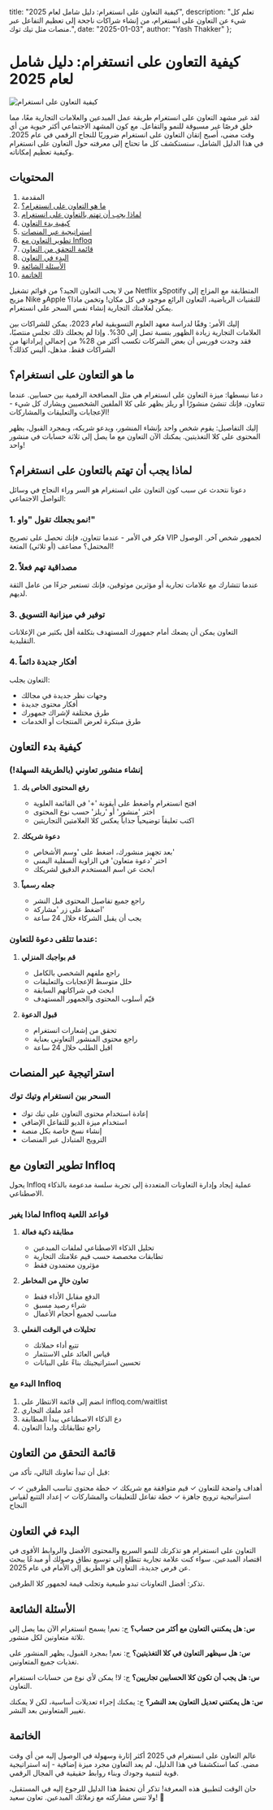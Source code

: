 title: "كيفية التعاون على انستغرام: دليل شامل لعام 2025",
description: "تعلم كل شيء عن التعاون على انستغرام، من إنشاء شراكات ناجحة إلى تعظيم التفاعل عبر منصات مثل تيك توك.",
date: "2025-01-03",
author: "Yash Thakker"
};

# كيفية التعاون على انستغرام: دليل شامل لعام 2025

![كيفية التعاون على انستغرام](/images/blog-posts/how-to-collaborate-on-instagram.jpeg)

لقد غير مشهد التعاون على انستغرام طريقة عمل المبدعين والعلامات التجارية معًا، مما خلق فرصًا غير مسبوقة للنمو والتفاعل. مع كون المشهد الاجتماعي أكثر حيوية من أي وقت مضى، أصبح إتقان التعاون على انستغرام ضروريًا للنجاح الرقمي في عام 2025. في هذا الدليل الشامل، سنستكشف كل ما تحتاج إلى معرفته حول التعاون على انستغرام وكيفية تعظيم إمكاناته.

## المحتويات

1. المقدمة
2. [ما هو التعاون على انستغرام؟](#ما-هو-التعاون-على-انستغرام)
3. [لماذا يجب أن تهتم بالتعاون على انستغرام](#لماذا-يجب-أن-تهتم-بالتعاون-على-انستغرام)
4. [كيفية بدء التعاون](#كيفية-بدء-التعاون)
5. [استراتيجية عبر المنصات](#استراتيجية-عبر-المنصات)
6. [تطوير التعاون مع Infloq](#تطوير-التعاون-مع-Infloq)
7. [قائمة التحقق من التعاون](#قائمة-التحقق-من-التعاون)
8. [البدء في التعاون](#البدء-في-التعاون)
9. [الأسئلة الشائعة](#الأسئلة-الشائعة)
10. [الخاتمة](#الخاتمة)

من لا يحب التعاون الجيد؟ من قوائم تشغيل Netflix وSpotify المتطابقة مع المزاج إلى مزيج Nike وApple للتقنيات الرياضية، التعاون الرائع موجود في كل مكان! وتخمن ماذا؟ يمكن لعلامتك التجارية إنشاء نفس السحر على انستغرام.

إليك الأمر: وفقًا لدراسة معهد العلوم التسويقية لعام 2023، يمكن للشراكات بين العلامات التجارية زيادة الظهور بنسبة تصل إلى 30%. وإذا لم يجعلك ذلك تجلس منتصبًا، فقد وجدت فوربس أن بعض الشركات تكسب أكثر من 28% من إجمالي إيراداتها من الشراكات فقط. مذهل، أليس كذلك؟

## ما هو التعاون على انستغرام؟

دعنا نبسطها: ميزة التعاون على انستغرام هي مثل المصافحة الرقمية بين حسابين. عندما تتعاون، فإنك تنشئ منشورًا أو ريلز يظهر على كلا الملفين الشخصيين ويشارك كل شيء - الإعجابات والتعليقات والمشاركات!

إليك التفاصيل: يقوم شخص واحد بإنشاء المنشور، ويدعو شريكه، وبمجرد القبول، يظهر المحتوى على كلا التغذيتين. يمكنك الآن التعاون مع ما يصل إلى ثلاثة حسابات في منشور واحد!

## لماذا يجب أن تهتم بالتعاون على انستغرام؟

دعونا نتحدث عن سبب كون التعاون على انستغرام هو السر وراء النجاح في وسائل التواصل الاجتماعي:

### 1. نمو يجعلك تقول "واو!"
فكر في الأمر - عندما تتعاون، فإنك تحصل على تصريح VIP لجمهور شخص آخر. الوصول المحتمل؟ مضاعف (أو ثلاثي) المتعة!

### 2. مصداقية تهم فعلاً
عندما تتشارك مع علامات تجارية أو مؤثرين موثوقين، فإنك تستعير جزءًا من عامل الثقة لديهم.

### 3. توفير في ميزانية التسويق
التعاون يمكن أن يضعك أمام جمهورك المستهدف بتكلفة أقل بكثير من الإعلانات التقليدية.

### 4. أفكار جديدة دائماً
التعاون يجلب:
- وجهات نظر جديدة في مجالك
- أفكار محتوى جديدة
- طرق مختلفة لإشراك جمهورك
- طرق مبتكرة لعرض المنتجات أو الخدمات

## كيفية بدء التعاون

### إنشاء منشور تعاوني (بالطريقة السهلة!)

1. **رفع المحتوى الخاص بك**
   - افتح انستغرام واضغط على أيقونة '+' في القائمة العلوية
   - اختر 'منشور' أو 'ريلز' حسب نوع المحتوى
   - اكتب تعليقاً توضيحياً جذاباً يعكس كلا العلامتين التجاريتين

2. **دعوة شريكك**
   - بعد تجهيز منشورك، اضغط على 'وسم الأشخاص'
   - اختر 'دعوة متعاون' في الزاوية السفلية اليمنى
   - ابحث عن اسم المستخدم الدقيق لشريكك

3. **جعله رسمياً**
   - راجع جميع تفاصيل المحتوى قبل النشر
   - اضغط على زر 'مشاركة'
   - يجب أن يقبل الشركاء خلال 24 ساعة

### عندما تتلقى دعوة للتعاون:

1. **قم بواجبك المنزلي**
   - راجع ملفهم الشخصي بالكامل
   - حلل متوسط الإعجابات والتعليقات
   - ابحث في شراكاتهم السابقة
   - قيّم أسلوب المحتوى والجمهور المستهدف

2. **قبول الدعوة**
   - تحقق من إشعارات انستغرام
   - راجع محتوى المنشور التعاوني بعناية
   - اقبل الطلب خلال 24 ساعة

## استراتيجية عبر المنصات

### السحر بين انستغرام وتيك توك
- إعادة استخدام محتوى التعاون على تيك توك
- استخدام ميزة الديو للتفاعل الإضافي
- إنشاء نسخ خاصة بكل منصة
- الترويج المتبادل عبر المنصات

## تطوير التعاون مع Infloq

يحول Infloq عملية إيجاد وإدارة التعاونات المتعددة إلى تجربة سلسة مدعومة بالذكاء الاصطناعي.

### لماذا يغير Infloq قواعد اللعبة

1. **مطابقة ذكية فعالة**
   - تحليل الذكاء الاصطناعي لملفات المبدعين
   - تطابقات مخصصة حسب قيم علامتك التجارية
   - مؤثرون معتمدون فقط

2. **تعاون خالٍ من المخاطر**
   - الدفع مقابل الأداء فقط
   - شراء رصيد مسبق
   - مناسب لجميع أحجام الأعمال

3. **تحليلات في الوقت الفعلي**
   - تتبع أداء حملاتك
   - قياس العائد على الاستثمار
   - تحسين استراتيجيتك بناءً على البيانات

### البدء مع Infloq

1. انضم إلى قائمة الانتظار على infloq.com/waitlist
2. أعد ملفك التجاري
3. دع الذكاء الاصطناعي يبدأ المطابقة
4. راجع تطابقاتك وابدأ التعاون

## قائمة التحقق من التعاون

قبل أن تبدأ تعاونك التالي، تأكد من:

✓ أهداف واضحة للتعاون
✓ قيم متوافقة مع شريكك
✓ خطة محتوى تناسب الطرفين
✓ استراتيجية ترويج جاهزة
✓ خطة تفاعل للتعليقات والمشاركات
✓ إعداد التتبع لقياس النجاح

## البدء في التعاون

التعاون على انستغرام هو تذكرتك للنمو السريع والمحتوى الأفضل والروابط الأقوى في اقتصاد المبدعين. سواء كنت علامة تجارية تتطلع إلى توسيع نطاق وصولك أو مبدعًا يبحث عن فرص جديدة، التعاون هو الطريق إلى الأمام في عام 2025.

تذكر: أفضل التعاونات تبدو طبيعية وتجلب قيمة لجمهور كلا الطرفين.

## الأسئلة الشائعة

**س: هل يمكنني التعاون مع أكثر من حساب؟**
ج: نعم! يسمح انستغرام الآن بما يصل إلى ثلاثة متعاونين لكل منشور.

**س: هل سيظهر التعاون في كلا التغذيتين؟**
ج: نعم! بمجرد القبول، يظهر المنشور على تغذيات جميع المتعاونين.

**س: هل يجب أن تكون كلا الحسابين تجاريين؟**
ج: لا! يمكن لأي نوع من حسابات انستغرام التعاون.

**س: هل يمكنني تعديل التعاون بعد النشر؟**
ج: يمكنك إجراء تعديلات أساسية، لكن لا يمكنك تغيير المتعاونين بعد النشر.

## الخاتمة
عالم التعاون على انستغرام في 2025 أكثر إثارة وسهولة في الوصول إليه من أي وقت مضى. كما استكشفنا في هذا الدليل، لم يعد التعاون مجرد ميزة إضافية - إنه استراتيجية قوية لتنمية وجودك وبناء روابط حقيقية في المجال الرقمي.

حان الوقت لتطبيق هذه المعرفة! تذكر أن تحفظ هذا الدليل للرجوع إليه في المستقبل، ولا تنس مشاركته مع زملائك المبدعين. تعاون سعيد! 🎉
